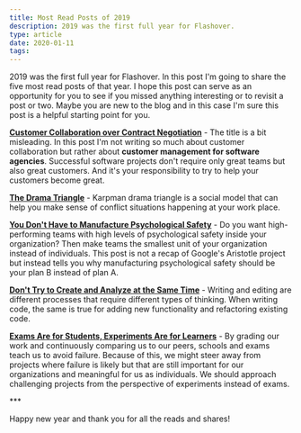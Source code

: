 ```yaml
---
title: Most Read Posts of 2019
description: 2019 was the first full year for Flashover.
type: article
date: 2020-01-11
tags:
---
```


2019 was the first full year for Flashover. In this post I'm going to share the five most read posts of that year. I hope this post can serve as an opportunity for you to see if you missed anything interesting or to revisit a post or two. Maybe you are new to the blog and in this case I'm sure this post is a helpful starting point for you.

**[Customer Collaboration over Contract Negotiation](/posts/customer-collaboration-over-contract-negotiation/)** - The title is a bit misleading. In this post I'm not writing so much about customer collaboration but rather about **customer management for software agencies**. Successful software projects don't require only great teams but also great customers. And it's your responsibility to try to help your customers become great.

**[The Drama Triangle](/posts/the-drama-triangle/)** - Karpman drama triangle is a social model that can help you make sense of conflict situations happening at your work place.

**[You Don't Have to Manufacture Psychological Safety](/posts/you-don-t-have-to-manufacture-psychological-safety/)** - Do you want high-performing teams with high levels of psychological safety inside your organization? Then make teams the smallest unit of your organization instead of individuals. This post is not a recap of Google's Aristotle project but instead tells you why manufacturing psychological safety should be your plan B instead of plan A.

**[Don't Try to Create and Analyze at the Same Time](/posts/don-t-try-to-create-and-analyze-at-the-same-time/)** - Writing and editing are different processes that require different types of thinking. When writing code, the same is true for adding new functionality and refactoring existing code.

**[Exams Are for Students, Experiments Are for Learners](/posts/exams-are-for-students-experiments-are-for-learners/)** - By grading our work and continuously comparing us to our peers, schools and exams teach us to avoid failure. Because of this, we might steer away from projects where failure is likely but that are still important for our organizations and meaningful for us as individuals. We should approach challenging projects from the perspective of experiments instead of exams.

\*\*\*

Happy new year and thank you for all the reads and shares!
